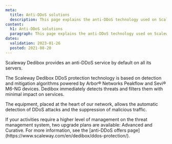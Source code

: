 ```yaml
---
meta:
  title: Anti-DDoS solutions
  description: This page explains the anti-DDoS technology used on Scaleway Dedibox.
content:
  h1: Anti-DDoS solutions
  paragraph: This page explains the anti-DDoS technology used on Scaleway Dedibox.
dates:
  validation: 2023-01-26
  posted: 2021-08-20
---
```


Scaleway Dedibox provides an anti-DDoS service by default on all its servers.

The Scaleway Dedibox DDoS protection technology is based on detection and mitigation algorithms powered by Arbor® Networks Peakflow and Sevi® M6-NG devices. Dedibox immediately detects threats and filters them with minimal impact on services.

The equipment, placed at the heart of our network, allows the automatic detection of DDoS attacks and the suppression of malicious traffic.

<Lightbox src="scaleway-offre-ddos.webp" alt="threat management system" />

<Message type="note">
  If your activities require a higher level of management on the threat management system, two upgrade plans are available: Advanced and Curative. For more information, see the [anti-DDoS offers page](https://www.scaleway.com/en/dedibox/ddos-protection/). 
</Message>